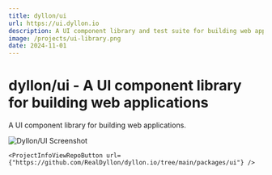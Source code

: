 ```yaml
---
title: dyllon/ui
url: https://ui.dyllon.io
description: A UI component library and test suite for building web applications
image: /projects/ui-library.png
date: 2024-11-01
---
```



# dyllon/ui - A UI component library for building web applications

A UI component library for building web applications.

![Dyllon/UI Screenshot](/projects/ui-library.png)

<div className="flex flex-col md:flex-row gap-1 md:gap-4">
    <ProjectInfoVisitButton url={"https://ui.dyllon.io"} />

    <ProjectInfoViewRepoButton url={"https://github.com/RealDyllon/dyllon.io/tree/main/packages/ui"} />

</div>
